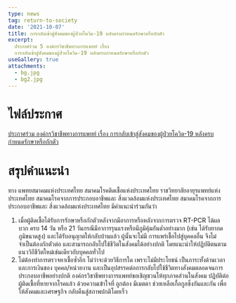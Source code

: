 ```yaml
---
type: news
tag: return-to-society
date: '2021-10-07'
title: การกลับเข้าสู่สังคมของผู้ป่วยโควิด-19 หลังครบกำหนดรักษาหรือกักตัว
excerpt: 
  ประกาศร่วม 5 องค์กรวิชาชีพทางการแพทย์ เรื่อง
  การกลับเข้าสู่สังคมของผู้ป่วยโควิด-19 หลังครบกำหนดรักษาหรือกักตัว
useGallery: true
attachments:
  - bg.jpg
  - bg2.jpg
---
```



# ไฟล์ประกาศ

[ประกาศร่วม องค์กรวิชาชีพทางการแพทย์ เรื่อง การกลับเข้าสู่สังคมของผู้ป่วยโควิด-19 หลังครบกำหนดรักษาหรือกักตัว](</news/2021/october/Announce_Repeat PCR_Isolation duration-V5-Final 2.pdf>)

# สรุปคำแนะนำ
ทาง แพทยสมาคมแห่งประเทศไทย สมาคมโรคติดเชื้อแห่งประเทศไทย ราชวิทยาลัยอายุรแพทย์แห่งประเทศไทย สมาคมโรคจากการประกอบอาชีพและ
สิ่งแวดล้อมแห่งประเทศไทย สมาคมโรคจากการประกอบอาชีพและ
สิ่งแวดล้อมแห่งประเทศไทย มีคำแนะนำร่วมกันว่า

1. เมื่อผู้ติดเชื้อได้รับการรักษาหรือกักตัวหลังจากมีอาการหรือหลังจากการตรวจ RT-PCR ได้ผลบวก ครบ 14 วัน หรือ 21 
วันกรณีมีอาการรุนแรงหรือมีภูมิคุ้มกันต่ำอย่างมาก (เช่น ได้รับยากดภูมิขนาดสูง) และได้รับอนุญาตให้กลับบ้านแล้ว ผู้นั้นจะไม่มี
การแพร่เชื้อไปสู่บุคคลอื่น จึงไม่จำเป็นต้องกักตัวต่อ และสามารถกลับไปใช้ชีวิตในสังคมได้อย่างปกติ โดยแนะนำให้ปฏิบัติตนตาม
แนววิถีชีวิตใหม่เช่นเดียวกับบุคคลทั่วไป
2. ไม่ต้องทำการตรวจหาเชื้อซ้ำอีก ไม่ว่าจะด้วยวิธีการใด เพราะไม่มีประโยชน์ เป็นภาระทั้งด้านเวลาและการเงินของ
บุคคล/หน่วยงาน และเป็นอุปสรรคต่อการกลับไปใช้ชีวิตทางสังคมตลอดจนการประกอบอาชีพอย่างปกติ
องค์กรวิชาชีพทางการแพทย์ขอเชิญชวนให้ทุกภาคส่วนในสังคม ปฏิบัติต่อผู้ติดเชื้อที่หายจากโรคแล้ว ด้วยความเข้าใจที่
ถูกต้อง มีเมตตา ช่วยเหลือเกื้อกูลซึ่งกันและกัน เพื่อให้สังคมและเศรษฐกิจ กลับคืนสู่สภาพปกติโดยเร็ว